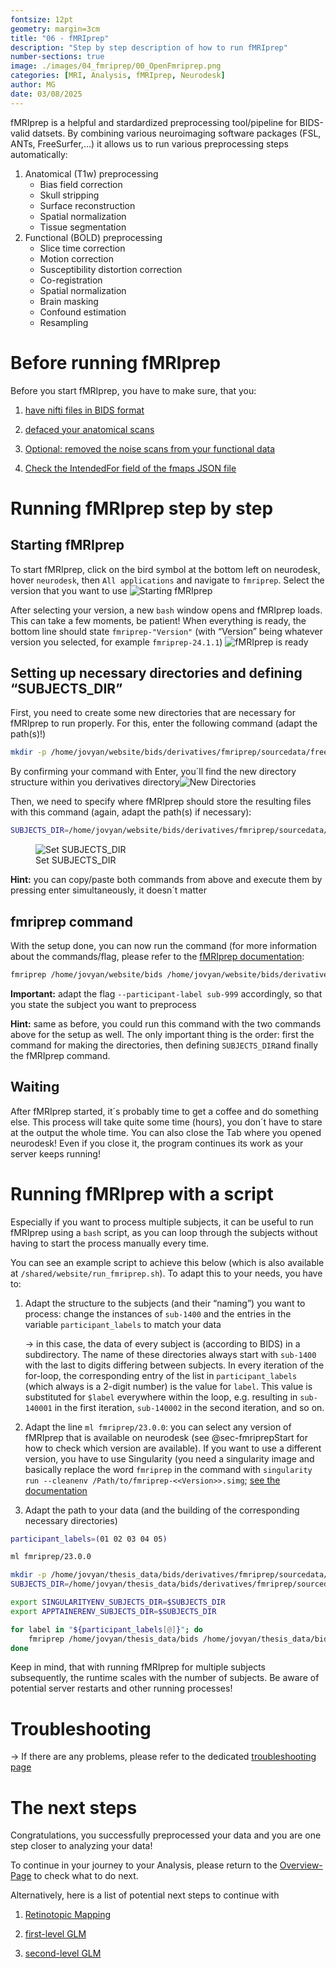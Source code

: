 ```yaml
---
fontsize: 12pt
geometry: margin=3cm
title: "06 - fMRIprep"
description: "Step by step description of how to run fMRIprep"
number-sections: true
image: ./images/04_fmriprep/00_OpenFmriprep.png
categories: [MRI, Analysis, fMRIprep, Neurodesk]
author: MG
date: 03/08/2025
---
```


fMRIprep is a helpful and stardardized preprocessing tool/pipeline for BIDS-valid datsets. By combining various neuroimaging software packages (FSL, ANTs, FreeSurfer,...) it allows us to run various preprocessing steps automatically:

1.  Anatomical (T1w) preprocessing
    -   Bias field correction
    -   Skull stripping
    -   Surface reconstruction
    -   Spatial normalization
    -   Tissue segmentation
2.  Functional (BOLD) preprocessing
    -   Slice time correction
    -   Motion correction
    -   Susceptibility distortion correction
    -   Co-registration
    -   Spatial normalization
    -   Brain masking
    -   Confound estimation
    -   Resampling

# Before running fMRIprep {#sec-NecessitiesFmriprep}

Before you start fMRIprep, you have to make sure, that you:

1.  [have nifti files in BIDS format](DICOMtoBIDS.qmd)

2.  [defaced your anatomical scans](defacing.qmd)

3.  [Optional: removed the noise scans from your functional data](RemoveNoiseScan.qmd)

4.  [Check the IntendedFor field of the fmaps JSON file](check_IntendedFor_field.qmd)

# Running fMRIprep step by step

## Starting fMRIprep {#sec-fmriprepStart}

To start fMRIprep, click on the bird symbol at the bottom left on neurodesk, hover `neurodesk`, then `All applications` and navigate to `fmriprep`. Select the version that you want to use ![Starting fMRIprep](./images/04_fmriprep/00_OpenFmriprep.png)

After selecting your version, a new `bash` window opens and fMRIprep loads. This can take a few moments, be patient! When everything is ready, the bottom line should state `fmriprep-"Version"` (with "Version" being whatever version you selected, for example `fmriprep-24.1.1`) ![fMRIprep is ready](./images/04_fmriprep/01_fmriprepReady.png)

## Setting up necessary directories and defining "SUBJECTS_DIR" {#sec-fmriprepSetup}

First, you need to create some new directories that are necessary for fMRIprep to run properly. For this, enter the following command (adapt the path(s)!)

``` bash
mkdir -p /home/jovyan/website/bids/derivatives/fmriprep/sourcedata/freesurfer/
```

By confirming your command with Enter, you´ll find the new directory structure within you derivatives directory![New Directories](./images/04_fmriprep/02_newDirectories.png)

Then, we need to specify where fMRIprep should store the resulting files with this command (again, adapt the path(s) if necessary):

``` .bash
SUBJECTS_DIR=/home/jovyan/website/bids/derivatives/fmriprep/sourcedata/freesurfer/
```

![Set SUBJECTS_DIR](./images/04_fmriprep/03_setSUBJECTS_DIR.png)

**Hint:** you can copy/paste both commands from above and execute them by pressing enter simultaneously, it doesn´t matter

## fmriprep command {#sec-fmriprepCommand}

With the setup done, you can now run the command (for more information about the commands/flag, please refer to the [fMRIprep documentation](https://fmriprep.org/en/stable/usage.html):

``` .bash
fmriprep /home/jovyan/website/bids /home/jovyan/website/bids/derivatives/fmriprep participant --bold2t1w-init header --force-bbr -w /home/jovyan/website/fmriprep_tmp --output-spaces T1w fsaverage fsnative --participant-label sub-999 --nprocs 8 --mem 10000 --skip_bids_validation --stop-on-first-crash -v --fs-license-file /home/jovyan/website/freesurferlicense/license.txt
```

**Important:** adapt the flag `--participant-label sub-999` accordingly, so that you state the subject you want to preprocess

**Hint:** same as before, you could run this command with the two commands above for the setup as well. The only important thing is the order: first the command for making the directories, then defining `SUBJECTS_DIR`and finally the fMRIprep command.

## Waiting

After fMRIprep started, it´s probably time to get a coffee and do something else. This process will take quite some time (hours), you don´t have to stare at the output the whole time. You can also close the Tab where you opened neurodesk! Even if you close it, the program continues its work as your server keeps running!

# Running fMRIprep with a script

Especially if you want to process multiple subjects, it can be useful to run fMRIprep using a `bash` script, as you can loop through the subjects without having to start the process manually every time.

You can see an example script to achieve this below (which is also available at `/shared/website/run_fmriprep.sh`). To adapt this to your needs, you have to:

1.  Adapt the structure to the subjects (and their "naming") you want to process: change the instances of `sub-1400` and the entries in the variable `participant_labels` to match your data

    $\to$ in this case, the data of every subject is (according to BIDS) in a subdirectory. The name of these directories always start with `sub-1400` with the last to digits differing between subjects. In every iteration of the for-loop, the corresponding entry of the list in `participant_labels` (which always is a 2-digit number) is the value for `label`. This value is substituted for `$label` everywhere within the loop, e.g. resulting in `sub-140001` in the first iteration, `sub-140002` in the second iteration, and so on.

2.  Adapt the line `ml fmriprep/23.0.0`: you can select any version of fMRIprep that is available on neurodesk (see @sec-fmriprepStart for how to check which version are available). If you want to use a different version, you have to use Singularity (you need a singularity image and basically replace the word `fmriprep` in the command with `singularity run --cleanenv /Path/to/fmriprep-<<Version>>.simg`; [see the documentation](https://fmriprep.org/en/1.1.4/installation.html)

3.  Adapt the path to your data (and the building of the corresponding necessary directories)

``` .bash
participant_labels=(01 02 03 04 05)

ml fmriprep/23.0.0

mkdir -p /home/jovyan/thesis_data/bids/derivatives/fmriprep/sourcedata/freesurfer/
SUBJECTS_DIR=/home/jovyan/thesis_data/bids/derivatives/fmriprep/sourcedata/freesurfer/

export SINGULARITYENV_SUBJECTS_DIR=$SUBJECTS_DIR
export APPTAINERENV_SUBJECTS_DIR=$SUBJECTS_DIR

for label in "${participant_labels[@]}"; do
    fmriprep /home/jovyan/thesis_data/bids /home/jovyan/thesis_data/bids/derivatives/fmriprep participant --bold2t1w-init header -w /home/jovyan/thesis_data/fmriprep_tmp/sub-1400$label --output-spaces T1w fsaverage fsnative --participant-label sub-1400$label --nprocs 8 --mem 20000 --skip_bids_validation --stop-on-first-crash -v --fs-license-file /home/jovyan/completion/freesurferlicense/license.txt
done
```

Keep in mind, that with running fMRIprep for multiple subjects subsequently, the runtime scales with the number of subjects. Be aware of potential server restarts and other running processes!

# Troubleshooting

$\to$ If there are any problems, please refer to the dedicated [troubleshooting page](troubleshooting.qmd#sec-TroublesFmriprep)

# The next steps

Congratulations, you successfully preprocessed your data and you are one step closer to analyzing your data!

To continue in your journey to your Analysis, please return to the [Overview-Page](Overview_fromDICOMtoGLM.qmd) to check what to do next.

Alternatively, here is a list of potential next steps to continue with

1.  [Retinotopic Mapping](retinotopic_mapping.qmd)

2.  [first-level GLM](first_level_glm_nilearn.qmd)

3.  [second-level GLM](second_level_glm_nilearn.qmd)
